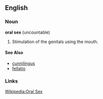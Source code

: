 ==English==

===Noun===
'''oral sex''' (uncountable)

# Stimulation of the genitals using the mouth.

====See Also====
*[[cunnilingus]]
*[[fellatio]]

=== Links ===
[[w:Oral sex|Wikipedia:Oral Sex]]
